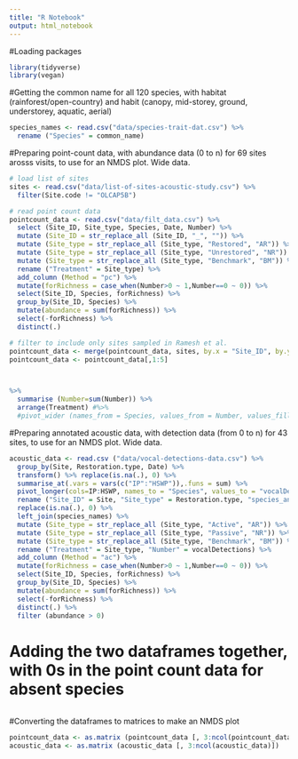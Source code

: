 ```yaml
---
title: "R Notebook"
output: html_notebook
---
```


#Loading packages

```r
library(tidyverse)
library(vegan)

```

#Getting the common name for all 120 species, with habitat (rainforest/open-country) and habit (canopy, mid-storey, ground, understorey, aquatic, aerial)
```r
species_names <- read.csv("data/species-trait-dat.csv") %>%
  rename ("Species" = common_name)
```

#Preparing point-count data, with abundance data (0 to n) for 69 sites arosss visits, to use for an NMDS plot. Wide data.
```r
# load list of sites
sites <- read.csv("data/list-of-sites-acoustic-study.csv") %>%
  filter(Site.code != "OLCAP5B")

# read point count data
pointcount_data <- read.csv("data/filt_data.csv") %>%
  select (Site_ID, Site_type, Species, Date, Number) %>%
  mutate (Site_ID = str_replace_all (Site_ID, "_", "")) %>%
  mutate (Site_type = str_replace_all (Site_type, "Restored", "AR")) %>%
  mutate (Site_type = str_replace_all (Site_type, "Unrestored", "NR")) %>%
  mutate (Site_type = str_replace_all (Site_type, "Benchmark", "BM")) %>%
  rename ("Treatment" = Site_type) %>%
  add_column (Method = "pc") %>%
  mutate(forRichness = case_when(Number>0 ~ 1,Number==0 ~ 0)) %>%
  select(Site_ID, Species, forRichness) %>%
  group_by(Site_ID, Species) %>%
  mutate(abundance = sum(forRichness)) %>%
  select(-forRichness) %>%
  distinct(.)

# filter to include only sites sampled in Ramesh et al.
pointcount_data <- merge(pointcount_data, sites, by.x = "Site_ID", by.y = "Site.code")
pointcount_data <- pointcount_data[,1:5]



%>% 
  summarise (Number=sum(Number)) %>% 
  arrange(Treatment) #%>%
  #pivot_wider (names_from = Species, values_from = Number, values_fill = list(Number=0))


```

#Preparing annotated acoustic data, with detection data (from 0 to n) for 43 sites, to use for an NMDS plot. Wide data.
```r
acoustic_data <- read.csv ("data/vocal-detections-data.csv") %>%
  group_by(Site, Restoration.type, Date) %>%
  transform() %>% replace(is.na(.), 0) %>%
  summarise_at(.vars = vars(c("IP":"HSWP")),.funs = sum) %>%
  pivot_longer(cols=IP:HSWP, names_to = "Species", values_to = "vocalDetections") %>%
  rename ("Site_ID" = Site, "Site_type" = Restoration.type, "species_annotation_codes" = Species) %>%
  replace(is.na(.), 0) %>%
  left_join(species_names) %>%
  mutate (Site_type = str_replace_all (Site_type, "Active", "AR")) %>%
  mutate (Site_type = str_replace_all (Site_type, "Passive", "NR")) %>%
  mutate (Site_type = str_replace_all (Site_type, "Benchmark", "BM")) %>%
  rename ("Treatment" = Site_type, "Number" = vocalDetections) %>%
  add_column (Method = "ac") %>%
  mutate(forRichness = case_when(Number>0 ~ 1,Number==0 ~ 0)) %>%
  select(Site_ID, Species, forRichness) %>%
  group_by(Site_ID, Species) %>%
  mutate(abundance = sum(forRichness)) %>%
  select(-forRichness) %>%
  distinct(.) %>%
  filter (abundance > 0)
```

# Adding the two dataframes together, with 0s in the point count data for absent species
```r

```


#Converting the dataframes to matrices to make an NMDS plot
```r
pointcount_data <- as.matrix (pointcount_data [, 3:ncol(pointcount_data)])
acoustic_data <- as.matrix (acoustic_data [, 3:ncol(acoustic_data)])

```
